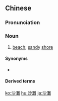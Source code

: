 {{also|沙滩}}
==Chinese==
{{zh-forms|s=沙滩}}

===Pronunciation===
{{zh-pron
|m=shātān
|c=saa1 taan1
|h=pfs=sâ-thân
|mn=soa-thoaⁿ/tw:soa-than
|cat=n
}}

===Noun===
{{zh-noun}}

# [[beach]]; [[sandy]] [[shore]]

====Synonyms====
* {{zh-l|海灘}}

====Derived terms====
{{zh-der|沙灘車}}

{{zh-cat|Advanced}}

[[ko:沙灘]]
[[hu:沙灘]]
[[ja:沙灘]]